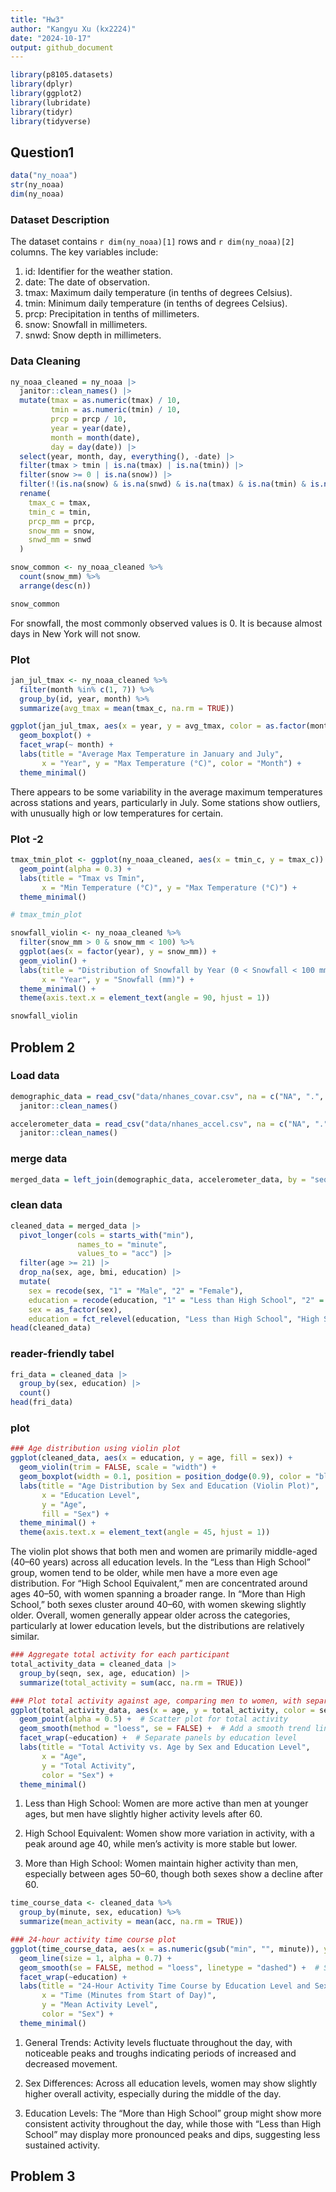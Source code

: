 ```yaml
---
title: "Hw3"
author: "Kangyu Xu (kx2224)"
date: "2024-10-17"
output: github_document
---
```

```r
library(p8105.datasets)
library(dplyr)
library(ggplot2)
library(lubridate)
library(tidyr)
library(tidyverse)
```


## Question1

```r
data("ny_noaa")
str(ny_noaa)
dim(ny_noaa)
```
### Dataset Description
The dataset contains `r dim(ny_noaa)[1]` rows and `r dim(ny_noaa)[2]` columns. The key variables include:

1. id: Identifier for the weather station.
2. date: The date of observation.
3. tmax: Maximum daily temperature (in tenths of degrees Celsius).
4. tmin: Minimum daily temperature (in tenths of degrees Celsius).
5. prcp: Precipitation in tenths of millimeters.
6. snow: Snowfall in millimeters.
7. snwd: Snow depth in millimeters.

### Data Cleaning 

```r
ny_noaa_cleaned = ny_noaa |>
  janitor::clean_names() |>
  mutate(tmax = as.numeric(tmax) / 10, 
         tmin = as.numeric(tmin) / 10,
         prcp = prcp / 10,
         year = year(date),
         month = month(date),
         day = day(date)) |> 
  select(year, month, day, everything(), -date) |>
  filter(tmax > tmin | is.na(tmax) | is.na(tmin)) |>
  filter(snow >= 0 | is.na(snow)) |>
  filter(!(is.na(snow) & is.na(snwd) & is.na(tmax) & is.na(tmin) & is.na(prcp))) |>
  rename(
    tmax_c = tmax,     
    tmin_c = tmin,     
    prcp_mm = prcp,   
    snow_mm = snow,    
    snwd_mm = snwd     
  )
```

```r
snow_common <- ny_noaa_cleaned %>%
  count(snow_mm) %>%
  arrange(desc(n))

snow_common
```
For snowfall, the most commonly observed values is 0. It is because almost days in New York will not snow.

### Plot
```r
jan_jul_tmax <- ny_noaa_cleaned %>%
  filter(month %in% c(1, 7)) %>%
  group_by(id, year, month) %>%
  summarize(avg_tmax = mean(tmax_c, na.rm = TRUE))

ggplot(jan_jul_tmax, aes(x = year, y = avg_tmax, color = as.factor(month))) +
  geom_boxplot() +
  facet_wrap(~ month) +
  labs(title = "Average Max Temperature in January and July",
       x = "Year", y = "Max Temperature (°C)", color = "Month") +
  theme_minimal()
```
There appears to be some variability in the average maximum temperatures across stations and years, particularly in July. Some stations show outliers, with unusually high or low temperatures for certain.

### Plot -2
```r
tmax_tmin_plot <- ggplot(ny_noaa_cleaned, aes(x = tmin_c, y = tmax_c)) +
  geom_point(alpha = 0.3) +
  labs(title = "Tmax vs Tmin",
       x = "Min Temperature (°C)", y = "Max Temperature (°C)") +
  theme_minimal()

# tmax_tmin_plot


```

```r
snowfall_violin <- ny_noaa_cleaned %>%
  filter(snow_mm > 0 & snow_mm < 100) %>%
  ggplot(aes(x = factor(year), y = snow_mm)) +
  geom_violin() +
  labs(title = "Distribution of Snowfall by Year (0 < Snowfall < 100 mm)",
       x = "Year", y = "Snowfall (mm)") +
  theme_minimal() +
  theme(axis.text.x = element_text(angle = 90, hjust = 1))

snowfall_violin

```
## Problem 2

### Load data
```r
demographic_data = read_csv("data/nhanes_covar.csv", na = c("NA", ".", ""), skip = 4) |>
  janitor::clean_names() 

accelerometer_data = read_csv("data/nhanes_accel.csv", na = c("NA", ".", "")) |>
  janitor::clean_names() 
```
### merge data
```r
merged_data = left_join(demographic_data, accelerometer_data, by = "seqn")
```

### clean data
```r
cleaned_data = merged_data |> 
  pivot_longer(cols = starts_with("min"),
               names_to = "minute",
               values_to = "acc") |>
  filter(age >= 21) |>
  drop_na(sex, age, bmi, education) |>
  mutate(
    sex = recode(sex, "1" = "Male", "2" = "Female"),
    education = recode(education, "1" = "Less than High School", "2" = "High School Equivalent", "3" = "More than High School"),
    sex = as_factor(sex), 
    education = fct_relevel(education, "Less than High School", "High School Equivalent", "More than High School"))
head(cleaned_data)
```

### reader-friendly tabel
```r
fri_data = cleaned_data |>
  group_by(sex, education) |>
  count()
head(fri_data)
```


### plot 
```r
### Age distribution using violin plot
ggplot(cleaned_data, aes(x = education, y = age, fill = sex)) +
  geom_violin(trim = FALSE, scale = "width") +
  geom_boxplot(width = 0.1, position = position_dodge(0.9), color = "black", alpha = 0.2) +
  labs(title = "Age Distribution by Sex and Education (Violin Plot)",
       x = "Education Level",
       y = "Age",
       fill = "Sex") +
  theme_minimal() +
  theme(axis.text.x = element_text(angle = 45, hjust = 1))
```
The violin plot shows that both men and women are primarily middle-aged (40–60 years) across all education levels. In the "Less than High School" group, women tend to be older, while men have a more even age distribution. For "High School Equivalent," men are concentrated around ages 40–50, with women spanning a broader range. In "More than High School," both sexes cluster around 40–60, with women skewing slightly older. Overall, women generally appear older across the categories, particularly at lower education levels, but the distributions are relatively similar.

```r
### Aggregate total activity for each participant
total_activity_data = cleaned_data |>
  group_by(seqn, sex, age, education) |>
  summarize(total_activity = sum(acc, na.rm = TRUE))

### Plot total activity against age, comparing men to women, with separate panels for education
ggplot(total_activity_data, aes(x = age, y = total_activity, color = sex)) +
  geom_point(alpha = 0.5) +  # Scatter plot for total activity
  geom_smooth(method = "loess", se = FALSE) +  # Add a smooth trend line
  facet_wrap(~education) +  # Separate panels by education level
  labs(title = "Total Activity vs. Age by Sex and Education Level",
       x = "Age",
       y = "Total Activity",
       color = "Sex") +
  theme_minimal()
```

1. Less than High School: Women are more active than men at younger ages, but men have slightly higher activity levels after 60.

2. High School Equivalent: Women show more variation in activity, with a peak around age 40, while men’s activity is more stable but lower.

3. More than High School: Women maintain higher activity than men, especially between ages 50–60, though both sexes show a decline after 60.

```r
time_course_data <- cleaned_data %>%
  group_by(minute, sex, education) %>%
  summarize(mean_activity = mean(acc, na.rm = TRUE))

### 24-hour activity time course plot
ggplot(time_course_data, aes(x = as.numeric(gsub("min", "", minute)), y = mean_activity, color = sex)) +
  geom_line(size = 1, alpha = 0.7) +
  geom_smooth(se = FALSE, method = "loess", linetype = "dashed") +  # Smooth trend lines
  facet_wrap(~education) +
  labs(title = "24-Hour Activity Time Course by Education Level and Sex",
       x = "Time (Minutes from Start of Day)",
       y = "Mean Activity Level",
       color = "Sex") +
  theme_minimal()
```

1. General Trends: Activity levels fluctuate throughout the day, with noticeable peaks and troughs indicating periods of increased and decreased movement.

2. Sex Differences: Across all education levels, women may show slightly higher overall activity, especially during the middle of the day.

3. Education Levels: The "More than High School" group might show more consistent activity throughout the day, while those with "Less than High School" may display more pronounced peaks and dips, suggesting less sustained activity.


## Problem 3

























